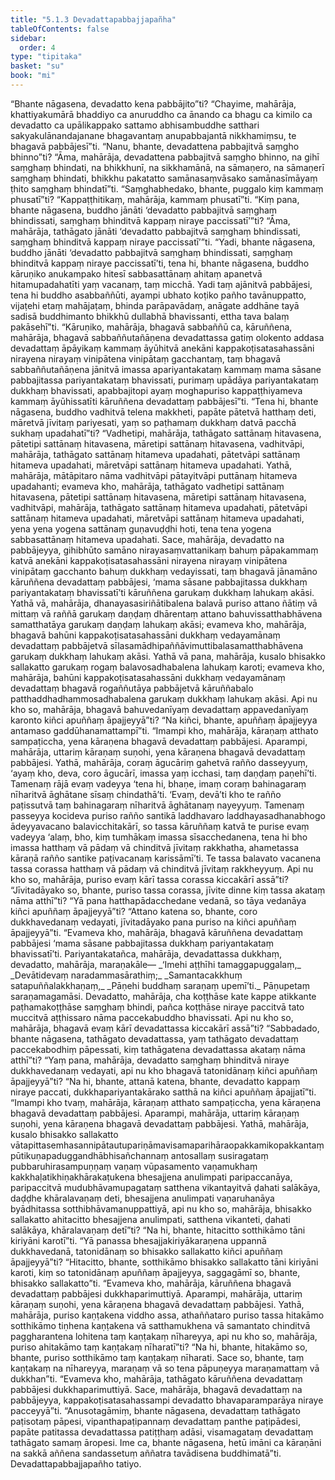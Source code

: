 ```yaml
---
title: "5.1.3 Devadattapabbajjapañha"
tableOfContents: false
sidebar:
  order: 4
type: "tipitaka"
basket: "su"
book: "mi"
---
```



<DynamicBreadcrumb />

<Division number="122" book="mi" bookNo="28">

<Paragraph number="582" book="mi">
“Bhante nāgasena, devadatto kena pabbājito”ti? “Chayime, mahārāja, khattiyakumārā bhaddiyo ca anuruddho ca ānando ca bhagu ca kimilo ca devadatto ca upālikappako sattamo abhisambuddhe satthari sakyakulānandajanane bhagavantaṃ anupabbajantā nikkhamiṃsu, te bhagavā pabbājesī”ti. “Nanu, bhante, devadattena pabbajitvā saṃgho bhinno”ti? “Āma, mahārāja, devadattena pabbajitvā saṃgho bhinno, na gihī saṃghaṃ bhindati, na bhikkhunī, na sikkhamānā, na sāmaṇero, na sāmaṇerī saṃghaṃ bhindati, bhikkhu pakatatto samānasaṃvāsako samānasīmāyaṃ ṭhito saṃghaṃ bhindatī”ti. “Saṃghabhedako, bhante, puggalo kiṃ kammaṃ phusatī”ti? “Kappaṭṭhitikaṃ, mahārāja, kammaṃ phusatī”ti.
</Paragraph>

<Paragraph number="583" book="mi">
“Kiṃ pana, bhante nāgasena, buddho jānāti ‘devadatto pabbajitvā saṃghaṃ bhindissati, saṃghaṃ bhinditvā kappaṃ niraye paccissatī’”ti? “Āma, mahārāja, tathāgato jānāti ‘devadatto pabbajitvā saṃghaṃ bhindissati, saṃghaṃ bhinditvā kappaṃ niraye paccissatī’”ti. “Yadi, bhante nāgasena, buddho jānāti ‘devadatto pabbajitvā saṃghaṃ bhindissati, saṃghaṃ bhinditvā kappaṃ niraye paccissatī’ti, tena hi, bhante nāgasena, buddho kāruṇiko anukampako hitesī sabbasattānaṃ ahitaṃ apanetvā hitamupadahatīti yaṃ vacanaṃ, taṃ micchā. Yadi taṃ ajānitvā pabbājesi, tena hi buddho asabbaññūti, ayampi ubhato koṭiko pañho tavānuppatto, vijaṭehi etaṃ mahājaṭaṃ, bhinda parāpavādaṃ, anāgate addhāne tayā sadisā buddhimanto bhikkhū dullabhā bhavissanti, ettha tava balaṃ pakāsehī”ti.
</Paragraph>

<Paragraph number="584" book="mi">
“Kāruṇiko, mahārāja, bhagavā sabbaññū ca, kāruññena, mahārāja, bhagavā sabbaññutañāṇena devadattassa gatiṃ olokento addasa devadattaṃ āpāyikaṃ kammaṃ āyūhitvā anekāni kappakoṭisatasahassāni nirayena nirayaṃ vinipātena vinipātaṃ gacchantaṃ, taṃ bhagavā sabbaññutañāṇena jānitvā imassa apariyantakataṃ kammaṃ mama sāsane pabbajitassa pariyantakataṃ bhavissati, purimaṃ upādāya pariyantakataṃ dukkhaṃ bhavissati, apabbajitopi ayaṃ moghapuriso kappaṭṭhiyameva kammaṃ āyūhissatīti kāruññena devadattaṃ pabbājesī”ti.
</Paragraph>

<Paragraph number="585" book="mi">
“Tena hi, bhante nāgasena, buddho vadhitvā telena makkheti, papāte pātetvā hatthaṃ deti, māretvā jīvitaṃ pariyesati, yaṃ so paṭhamaṃ dukkhaṃ datvā pacchā sukhaṃ upadahatī”ti? “Vadhetipi, mahārāja, tathāgato sattānaṃ hitavasena, pātetipi sattānaṃ hitavasena, māretipi sattānaṃ hitavasena, vadhitvāpi, mahārāja, tathāgato sattānaṃ hitameva upadahati, pātetvāpi sattānaṃ hitameva upadahati, māretvāpi sattānaṃ hitameva upadahati. Yathā, mahārāja, mātāpitaro nāma vadhitvāpi pātayitvāpi puttānaṃ hitameva upadahanti; evameva kho, mahārāja, tathāgato vadhetipi sattānaṃ hitavasena, pātetipi sattānaṃ hitavasena, māretipi sattānaṃ hitavasena, vadhitvāpi, mahārāja, tathāgato sattānaṃ hitameva upadahati, pātetvāpi sattānaṃ hitameva upadahati, māretvāpi sattānaṃ hitameva upadahati, yena yena yogena sattānaṃ guṇavuḍḍhi hoti, tena tena yogena sabbasattānaṃ hitameva upadahati. Sace, mahārāja, devadatto na pabbājeyya, gihibhūto samāno nirayasaṃvattanikaṃ bahuṃ pāpakammaṃ katvā anekāni kappakoṭisatasahassāni nirayena nirayaṃ vinipātena vinipātaṃ gacchanto bahuṃ dukkhaṃ vedayissati, taṃ bhagavā jānamāno kāruññena devadattaṃ pabbājesi, ‘mama sāsane pabbajitassa dukkhaṃ pariyantakataṃ bhavissatī’ti kāruññena garukaṃ dukkhaṃ lahukaṃ akāsi.
</Paragraph>

<Paragraph number="586" book="mi">
Yathā vā, mahārāja, dhanayasasiriñātibalena balavā puriso attano ñātiṃ vā mittaṃ vā raññā garukaṃ daṇḍaṃ dhārentaṃ attano bahuvissatthabhāvena samatthatāya garukaṃ daṇḍaṃ lahukaṃ akāsi; evameva kho, mahārāja, bhagavā bahūni kappakoṭisatasahassāni dukkhaṃ vedayamānaṃ devadattaṃ pabbājetvā sīlasamādhipaññāvimuttibalasamatthabhāvena garukaṃ dukkhaṃ lahukaṃ akāsi.
</Paragraph>

<Paragraph number="587" book="mi">
Yathā vā pana, mahārāja, kusalo bhisakko sallakatto garukaṃ rogaṃ balavosadhabalena lahukaṃ karoti; evameva kho, mahārāja, bahūni kappakoṭisatasahassāni dukkhaṃ vedayamānaṃ devadattaṃ bhagavā rogaññutāya pabbājetvā kāruññabalo patthaddhadhammosadhabalena garukaṃ dukkhaṃ lahukaṃ akāsi. Api nu kho so, mahārāja, bhagavā bahuvedanīyaṃ devadattaṃ appavedanīyaṃ karonto kiñci apuññaṃ āpajjeyyā”ti? “Na kiñci, bhante, apuññaṃ āpajjeyya antamaso gaddūhanamattampī”ti. “Imampi kho, mahārāja, kāraṇaṃ atthato sampaṭiccha, yena kāraṇena bhagavā devadattaṃ pabbājesi.
</Paragraph>

<Paragraph number="588" book="mi">
Aparampi, mahārāja, uttariṃ kāraṇaṃ suṇohi, yena kāraṇena bhagavā devadattaṃ pabbājesi. Yathā, mahārāja, coraṃ āgucāriṃ gahetvā rañño dasseyyuṃ, ‘ayaṃ kho, deva, coro āgucārī, imassa yaṃ icchasi, taṃ daṇḍaṃ paṇehī’ti. Tamenaṃ rājā evaṃ vadeyya ‘tena hi, bhaṇe, imaṃ coraṃ bahinagaraṃ nīharitvā āghātane sīsaṃ chindathā’ti. ‘Evaṃ, devā’ti kho te rañño paṭissutvā taṃ bahinagaraṃ nīharitvā āghātanaṃ nayeyyuṃ. Tamenaṃ passeyya kocideva puriso rañño santikā laddhavaro laddhayasadhanabhogo ādeyyavacano balavicchitakārī, so tassa kāruññaṃ katvā te purise evaṃ vadeyya ‘alaṃ, bho, kiṃ tumhākaṃ imassa sīsacchedanena, tena hi bho imassa hatthaṃ vā pādaṃ vā chinditvā jīvitaṃ rakkhatha, ahametassa kāraṇā rañño santike paṭivacanaṃ karissāmī’ti. Te tassa balavato vacanena tassa corassa hatthaṃ vā pādaṃ vā chinditvā jīvitaṃ rakkheyyuṃ. Api nu kho so, mahārāja, puriso evaṃ kārī tassa corassa kiccakārī assā”ti? “Jīvitadāyako so, bhante, puriso tassa corassa, jīvite dinne kiṃ tassa akataṃ nāma atthī”ti? “Yā pana hatthapādacchedane vedanā, so tāya vedanāya kiñci apuññaṃ āpajjeyyā”ti? “Attano katena so, bhante, coro dukkhavedanaṃ vedayati, jīvitadāyako pana puriso na kiñci apuññaṃ āpajjeyyā”ti. “Evameva kho, mahārāja, bhagavā kāruññena devadattaṃ pabbājesi ‘mama sāsane pabbajitassa dukkhaṃ pariyantakataṃ bhavissatī’ti. Pariyantakatañca, mahārāja, devadattassa dukkhaṃ, devadatto, mahārāja, maraṇakāle—
</Paragraph>

<Paragraph number="589" type="verses" book="mi">
_‘Imehi aṭṭhīhi tamaggapuggalaṃ,_  
_Devātidevaṃ naradammasārathiṃ;_  
_Samantacakkhuṃ satapuññalakkhaṇaṃ,_  
_Pāṇehi buddhaṃ saraṇaṃ upemī’ti._  

</Paragraph>

<Paragraph number="590" book="mi">
Pāṇupetaṃ saraṇamagamāsi. Devadatto, mahārāja, cha koṭṭhāse kate kappe atikkante paṭhamakoṭṭhāse saṃghaṃ bhindi, pañca koṭṭhāse niraye paccitvā tato muccitvā aṭṭhissaro nāma paccekabuddho bhavissati. Api nu kho so, mahārāja, bhagavā evaṃ kārī devadattassa kiccakārī assā”ti? “Sabbadado, bhante nāgasena, tathāgato devadattassa, yaṃ tathāgato devadattaṃ paccekabodhiṃ pāpessati, kiṃ tathāgatena devadattassa akataṃ nāma atthī”ti? “Yaṃ pana, mahārāja, devadatto saṃghaṃ bhinditvā niraye dukkhavedanaṃ vedayati, api nu kho bhagavā tatonidānaṃ kiñci apuññaṃ āpajjeyyā”ti? “Na hi, bhante, attanā katena, bhante, devadatto kappaṃ niraye paccati, dukkhapariyantakārako satthā na kiñci apuññaṃ āpajjatī”ti. “Imampi kho tvaṃ, mahārāja, kāraṇaṃ atthato sampaṭiccha, yena kāraṇena bhagavā devadattaṃ pabbājesi.
</Paragraph>

<Paragraph number="591" book="mi">
Aparampi, mahārāja, uttariṃ kāraṇaṃ suṇohi, yena kāraṇena bhagavā devadattaṃ pabbājesi. Yathā, mahārāja, kusalo bhisakko sallakatto vātapittasemhasannipātautupariṇāmavisamaparihāraopakkamikopakkantaṃ pūtikuṇapaduggandhābhisañchannaṃ antosallaṃ susiragataṃ pubbaruhirasampuṇṇaṃ vaṇaṃ vūpasamento vaṇamukhaṃ kakkhaḷatikhiṇakhārakaṭukena bhesajjena anulimpati paripaccanāya, paripaccitvā mudubhāvamupagataṃ satthena vikantayitvā ḍahati salākāya, daḍḍhe khāralavaṇaṃ deti, bhesajjena anulimpati vaṇaruhanāya byādhitassa sotthibhāvamanuppattiyā, api nu kho so, mahārāja, bhisakko sallakatto ahitacitto bhesajjena anulimpati, satthena vikanteti, ḍahati salākāya, khāralavaṇaṃ detī”ti? “Na hi, bhante, hitacitto sotthikāmo tāni kiriyāni karotī”ti. “Yā panassa bhesajjakiriyākaraṇena uppannā dukkhavedanā, tatonidānaṃ so bhisakko sallakatto kiñci apuññaṃ āpajjeyyā”ti? “Hitacitto, bhante, sotthikāmo bhisakko sallakatto tāni kiriyāni karoti, kiṃ so tatonidānaṃ apuññaṃ āpajjeyya, saggagāmī so, bhante, bhisakko sallakatto”ti. “Evameva kho, mahārāja, kāruññena bhagavā devadattaṃ pabbājesi dukkhaparimuttiyā.
</Paragraph>

<Paragraph number="592" book="mi">
Aparampi, mahārāja, uttariṃ kāraṇaṃ suṇohi, yena kāraṇena bhagavā devadattaṃ pabbājesi. Yathā, mahārāja, puriso kaṇṭakena viddho assa, athaññataro puriso tassa hitakāmo sotthikāmo tiṇhena kaṇṭakena vā satthamukhena vā samantato chinditvā paggharantena lohitena taṃ kaṇṭakaṃ nīhareyya, api nu kho so, mahārāja, puriso ahitakāmo taṃ kaṇṭakaṃ nīharatī”ti? “Na hi, bhante, hitakāmo so, bhante, puriso sotthikāmo taṃ kaṇṭakaṃ nīharati. Sace so, bhante, taṃ kaṇṭakaṃ na nīhareyya, maraṇaṃ vā so tena pāpuṇeyya maraṇamattaṃ vā dukkhan”ti. “Evameva kho, mahārāja, tathāgato kāruññena devadattaṃ pabbājesi dukkhaparimuttiyā. Sace, mahārāja, bhagavā devadattaṃ na pabbājeyya, kappakoṭisatasahassampi devadatto bhavaparamparāya niraye pacceyyā”ti.
</Paragraph>

<Paragraph number="593" book="mi">
“Anusotagāmiṃ, bhante nāgasena, devadattaṃ tathāgato paṭisotaṃ pāpesi, vipanthapaṭipannaṃ devadattaṃ panthe paṭipādesi, papāte patitassa devadattassa patiṭṭhaṃ adāsi, visamagataṃ devadattaṃ tathāgato samaṃ āropesi. Ime ca, bhante nāgasena, hetū imāni ca kāraṇāni na sakkā aññena sandassetuṃ aññatra tavādisena buddhimatā”ti.

</Paragraph>
</Division>

<Paragraph number="594" type="center" book="mi">
Devadattapabbajjapañho tatiyo.
</Paragraph>